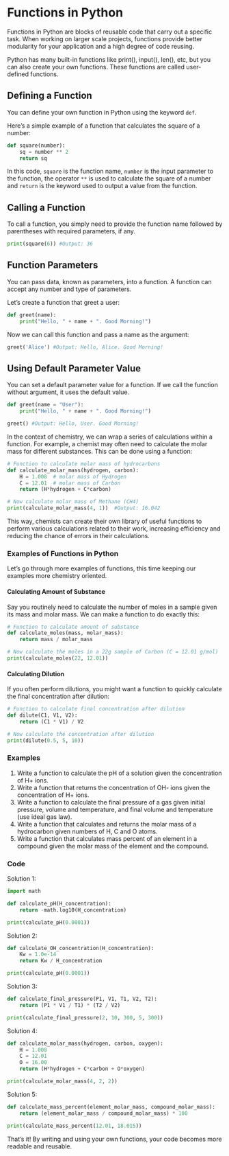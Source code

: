 # Functions in Python

Functions in Python are blocks of reusable code that carry out a specific task. When working on larger scale projects, functions provide better modularity for your application and a high degree of code reusing.

Python has many built-in functions like print(), input(), len(), etc, but you can also create your own functions. These functions are called user-defined functions.

## Defining a Function

You can define your own function in Python using the keyword `def`.

Here’s a simple example of a function that calculates the square of a number:

```python
def square(number):
    sq = number ** 2
    return sq
```

In this code, `square` is the function name, `number` is the input parameter to the function, the operator `**` is used to calculate the square of a number and `return` is the keyword used to output a value from the function. 

## Calling a Function

To call a function, you simply need to provide the function name followed by parentheses with required parameters, if any.

```python
print(square(6)) #Output: 36
```

## Function Parameters

You can pass data, known as parameters, into a function. A function can accept any number and type of parameters.

Let's create a function that greet a user:

```python
def greet(name):
    print("Hello, " + name + ". Good Morning!")
```

Now we can call this function and pass a name as the argument:

```python
greet('Alice') #Output: Hello, Alice. Good Morning!
```

## Using Default Parameter Value

You can set a default parameter value for a function. If we call the function without argument, it uses the default value.

```python
def greet(name = "User"):
    print("Hello, " + name + ". Good Morning!") 

greet() #Output: Hello, User. Good Morning!
```

In the context of chemistry, we can wrap a series of calculations within a function. For example, a chemist may often need to calculate the molar mass for different substances. This can be done using a function:

```python
# Function to calculate molar mass of hydrocarbons
def calculate_molar_mass(hydrogen, carbon):
    H = 1.008  # molar mass of Hydrogen
    C = 12.01  # molar mass of Carbon
    return (H*hydrogen + C*carbon)

# Now calculate molar mass of Methane (CH4)
print(calculate_molar_mass(4, 1))  #Output: 16.042
```

This way, chemists can create their own library of useful functions to perform various calculations related to their work, increasing efficiency and reducing the chance of errors in their calculations.

### Examples of Functions in Python

Let's go through more examples of functions, this time keeping our examples more chemistry oriented.

#### Calculating Amount of Substance

Say you routinely need to calculate the number of moles in a sample given its mass and molar mass. We can make a function to do exactly this:

```python
# Function to calculate amount of substance
def calculate_moles(mass, molar_mass):
    return mass / molar_mass

# Now calculate the moles in a 22g sample of Carbon (C = 12.01 g/mol)
print(calculate_moles(22, 12.01)) 
```

#### Calculating Dilution

If you often perform dilutions, you might want a function to quickly calculate the final concentration after dilution:

```python
# Function to calculate final concentration after dilution
def dilute(C1, V1, V2):
    return (C1 * V1) / V2

# Now calculate the concentration after dilution
print(dilute(0.5, 5, 10))  
```

### Examples 

1. Write a function to calculate the pH of a solution given the concentration of H+ ions.
2. Write a function that returns the concentration of OH- ions given the concentration of H+ ions.
3. Write a function to calculate the final pressure of a gas given initial pressure, volume and temperature, and final volume and temperature (use ideal gas law).
4. Write a function that calculates and returns the molar mass of a hydrocarbon given numbers of H, C and O atoms.
5. Write a function that calculates mass percent of an element in a compound given the molar mass of the element and the compound.

### Code 

Solution 1:

```python 
import math

def calculate_pH(H_concentration):
    return -math.log10(H_concentration)

print(calculate_pH(0.0001))  
```

Solution 2:

```python 
def calculate_OH_concentration(H_concentration):
    Kw = 1.0e-14
    return Kw / H_concentration

print(calculate_pH(0.0001))   
```

Solution 3:

```python 
def calculate_final_pressure(P1, V1, T1, V2, T2):
    return (P1 * V1 / T1) * (T2 / V2)

print(calculate_final_pressure(2, 10, 300, 5, 300))  
```

Solution 4:

```python 
def calculate_molar_mass(hydrogen, carbon, oxygen):
    H = 1.008  
    C = 12.01 
    O = 16.00 
    return (H*hydrogen + C*carbon + O*oxygen)

print(calculate_molar_mass(4, 2, 2)) 
```

Solution 5:

```python 
def calculate_mass_percent(element_molar_mass, compound_molar_mass):
    return (element_molar_mass / compound_molar_mass) * 100

print(calculate_mass_percent(12.01, 18.015)) 
```

That's it! By writing and using your own functions, your code becomes more readable and reusable.

